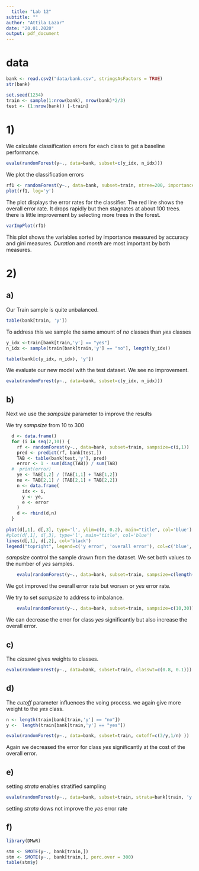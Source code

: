 ```yaml
---
  title: "Lab 12"
subtitle: ""
author: "Attila Lazar"
date: "20.01.2020"
output: pdf_document
---
```

  
# data

```r
bank <- read.csv2("data/bank.csv", stringsAsFactors = TRUE)
str(bank)

set.seed(1234)
train <- sample(1:nrow(bank), nrow(bank)*2/3)
test <- (1:nrow(bank)) [-train]

```

# 1)

We calculate classification errors for each class to get a baseline performance.

```r
evalu(randomForest(y~., data=bank, subset=c(y_idx, n_idx)))

```

We plot the classification errors 

```r
rf1 <- randomForest(y~., data=bank, subset=train, ntree=200, importance=TRUE)
plot(rf1, log='y')
```
The plot displays the error rates for the classifier. The red line shows the overall error rate. It drops rapidly but then stagnates at about 100 trees. there is little improvement by selecting more trees in the forest.

```r
varImpPlot(rf1)
```
This plot shows the variables sorted by importance measured by accuracy and gini measures. *Duration* and *month* are most important by both measures.



# 2)

## a)

Our Train sample is quite unbalanced.

```r
table(bank[train, 'y'])
```
To address this we sample the same amount of *no* classes than *yes* classes

```r
y_idx <-train[bank[train,'y'] == "yes"]
n_idx <- sample(train[bank[train,'y'] == "no"], length(y_idx))

table(bank[c(y_idx, n_idx), 'y'])

```
We evaluate our new model with the test dataset. We see no improvement.

```r
evalu(randomForest(y~., data=bank, subset=c(y_idx, n_idx)))
```

## b)

Next we use the *sampsize* parameter to improve the results

We try *sampsize* from 10 to 300

```r
  
  d <- data.frame()
  for (i in seq(2,10)) {
    rf <- randomForest(y~., data=bank, subset=train, sampsize=c(i,1))
    pred <- predict(rf, bank[test,])
    TAB <- table(bank[test,'y'], pred)
    error <- 1 - sum(diag(TAB)) / sum(TAB)
  #  print(error)
    ye <- TAB[1,2] / (TAB[1,1] + TAB[1,2])  
    ne <- TAB[2,1] / (TAB[2,1] + TAB[2,2])  
    n <- data.frame(
      idx <- i,
      y <- ye,
      e <- error
    )
    d <- rbind(d,n)
  }
  
plot(d[,1], d[,3], type='l', ylim=c(0, 0.2), main="title", col='blue')
#plot(d[,1], d[,3], type='l', main="title", col='blue')
lines(d[,1], d[,2], col='black')
legend("topright", legend=c('y error', 'overall error'), col=c('blue', 'black'), pch = "-")

```

*sampsize* control the sample drawn from the dataset. We set both values to the number of *yes* samples.

```r
    evalu(randomForest(y~., data=bank, subset=train, sampsize=c(length(y_idx),length(y_idx))))
```
We got improved the overall error rate but worsen or *yes* error rate.

We try to set *sampsize* to address to imbalance.

```r
    evalu(randomForest(y~., data=bank, subset=train, sampsize=c(10,30)))
```
We can decrease the error for class *yes* significantly but also increase the overall error.


## c)

The *classwt* gives weights to classes.

```r
evalu(randomForest(y~., data=bank, subset=train, classwt=c(0.8, 0.1)))

```
## d)

The *cutoff* parameter influences the voing process. we again give more weight to the *yes* class.

```r
n <- length(train[bank[train,'y'] == "no"])
y <-  length(train[bank[train,'y'] == "yes"])

evalu(randomForest(y~., data=bank, subset=train, cutoff=c(3/y,1/n) ))

```
Again we decreased the error for class *yes* significantly at the cost of the overall error.


## e)

setting *strata* enables stratified sampling

```r
evalu(randomForest(y~., data=bank, subset=train, strata=bank[train, 'y'] ))
```
setting *strata* dows not improve the *yes* error rate

## f)

```r
library(DMwR)

stm <- SMOTE(y~., bank[train,])
stm <- SMOTE(y~., bank[train,], perc.over = 300)
table(stm$y)

```

```r
```

```r
```

```r
```

```r
```

```r
```

```r
```

```r
```

```r
```

```r
```

```r
```

```r
```

```r
```

```r
```

```r
```

```r
```

